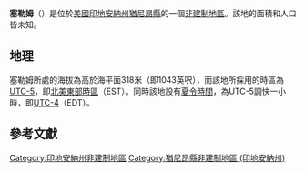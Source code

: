 {{noteTA
|G1=USState
|G2=地名
|G3=Unit
}}
{{Infobox settlement
|official_name            = 塞勒姆
|native_name = Salem
|settlement_type          = [[非建制地區|非建制地區]]
|image_skyline            = 
|imagesize                = 
|image_map                = 
|mapsize                  = 
|pushpin_map              = USA Indiana
|pushpin_label            = 塞勒姆
|pushpin_label_position   = top
|pushpin_map_caption      = 塞勒姆在印地安納州的位置
|subdivision_type         = [[世界政區索引|國家]]
|subdivision_type1        = [[美国州份|州份]]
|subdivision_type2        = [[印地安納州行政区划|縣]]
|subdivision_name         = [[美国|美国]]
|subdivision_name1        = [[印地安納州|印地安納州]]
|subdivision_name2        = [[猶尼昂縣_(印地安納州)|猶尼昂縣]]
|elevation_ft             = 1043
|elevation_m              = 318
|area_total_km2           = 
|area_total_sq_mi         = 
|area_land_km2            = 
|area_land_sq_mi          = 
|area_water_km2           = 
|area_water_sq_mi         = 
|population_as_of         = 2010
|population_footnotes     = 
|population_total         = 
|population_metro         = 
|population_density_km2   = auto
|population_density_sq_mi = auto
|timezone                 = [[北美东部时区|北美东部时区]]
|utc_offset               = -5
|coordinates              = {{coord|39|36|16|N|84|43|25|W|display=inline,title}}
| coor_pinpoint           = 
| coordinates_footnotes   = 
|timezone_DST             = EDT
|utc_offset_DST           = -4
|postal_code_type         = [[美國郵區編號|郵區編號]]
|postal_code              = 47353
|area_code                = {{link-en|电话区号765|Area code 765|765}}
|blank_name = [[地名信息系统|GNIS ID]]
|blank_info = 442873<ref name="GNIS">{{cite gnis|442873|Salem}}</ref>
}}
'''塞勒姆'''（{{lang-en|Salem}}）是位於[[美國|美國]][[印地安納州|印地安納州]][[猶尼昂縣_(印地安納州)|猶尼昂縣]]的一個[[非建制地區|非建制地區]]。該地的面積和人口皆未知。

== 地理 ==
塞勒姆所處的海拔為高於海平面318米（即1043英呎），而該地所採用的時區為[[UTC-5|UTC-5]]，即[[北美東部時區|北美東部時區]]（EST）。同時該地設有[[夏令時間|夏令時間]]，為UTC-5調快一小時，即[[UTC-4|UTC-4]]（EDT）。

== 參考文獻 ==
{{reflist}}

{{猶尼昂縣 (印地安納州)}}

{{DEFAULTSORT:Salem}}
[[Category:印地安納州非建制地區|Category:印地安納州非建制地區]]
[[Category:猶尼昂縣非建制地區_(印地安納州)|Category:猶尼昂縣非建制地區 (印地安納州)]]

{{Indiana-geo-stub}}